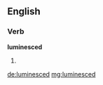 ==English==

===Verb===
'''luminesced'''

# {{past of|[[luminesce]]}}

[[de:luminesced]]
[[mg:luminesced]]